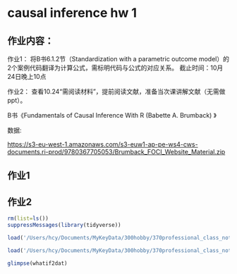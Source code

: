 # causal inference hw 1 {.unnumbered}

## 作业内容：
作业1：
将B书6.1.2节（Standardization with a parametric outcome model）的2个案例代码翻译为计算公式，需标明代码与公式的对应关系。
截止时间：10月24日晚上10点

作业2：
查看10.24“需阅读材料”，提前阅读文献，准备当次课讲解文献（无需做ppt）。

B书《Fundamentals of Causal Inference With R (Babette A. Brumback)
》

数据:

<https://s3-eu-west-1.amazonaws.com/s3-euw1-ap-pe-ws4-cws-documents.ri-prod/9780367705053/Brumback_FOCI_Website_Material.zip>

## 作业1 


## 作业2

```r
rm(list=ls())
suppressMessages(library(tidyverse))

load('/Users/hcy/Documents/MyKeyData/300hobby/370professional_class_note/PhD_hw/Brumback FOCI Website Material/Chapter 6/simdr.r.RData')

load('/Users/hcy/Documents/MyKeyData/300hobby/370professional_class_note/PhD_hw/Brumback FOCI Website Material/Chapter 6/whatif2dat.RData')

glimpse(whatif2dat)



















```



